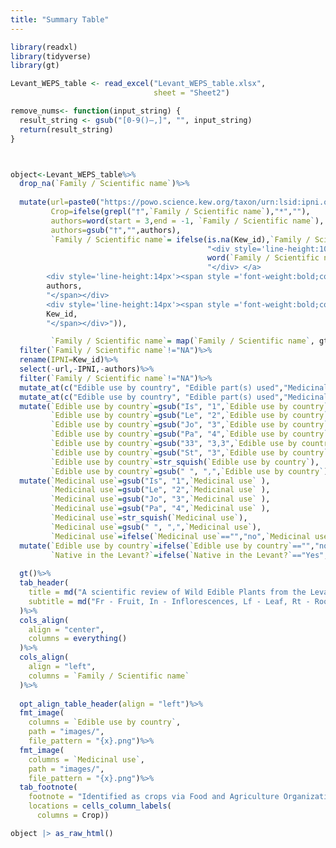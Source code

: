 ```yaml
---
title: "Summary Table"
---
```


```r
library(readxl)
library(tidyverse)
library(gt)

Levant_WEPS_table <- read_excel("Levant_WEPS_table.xlsx", 
                                sheet = "Sheet2")

remove_nums<- function(input_string) {
  result_string <- gsub("[0-9()–,]", "", input_string)
  return(result_string)
}



object<-Levant_WEPS_table%>%
  drop_na(`Family / Scientific name`)%>%
  
  mutate(url=paste0("https://powo.science.kew.org/taxon/urn:lsid:ipni.org:names:",Kew_id),
         Crop=ifelse(grepl("†",`Family / Scientific name`),"*",""),
         authors=word(start = 3,end = -1, `Family / Scientific name`),
         authors=gsub("†","",authors),
         `Family / Scientific name`= ifelse(is.na(Kew_id),`Family / Scientific name`, paste0('<a href="http://google.com">',
                                            "<div style='line-height:10px'><span style='font-style:italic;font-size:14px'>",
                                            word(`Family / Scientific name`, 1,2,sep=" ") ,
                                            "</div> </a>
        <div style='line-height:14px'><span style ='font-weight:bold;color:black;font-size:10px'>",
        authors,
        "</span></div>
        <div style='line-height:14px'><span style ='font-weight:bold;color:grey;font-size:10px'> IPNI: ",
        Kew_id,
        "</span></div>")),

         `Family / Scientific name`= map(`Family / Scientific name`, gt::html))%>%
  filter(`Family / Scientific name`!="NA")%>%
  rename(IPNI=Kew_id)%>%
  select(-url,-IPNI,-authors)%>%
  filter(`Family / Scientific name`!="NA")%>%
  mutate_at(c("Edible use by country", "Edible part(s) used","Medicinal use","EcBot categories","Native in the Levant?"), ~replace_na(.,""))%>%
  mutate_at(c("Edible use by country", "Edible part(s) used","Medicinal use"),remove_nums)%>% 
  mutate(`Edible use by country`=gsub("Is", "1",`Edible use by country` ),
         `Edible use by country`=gsub("Le", "2",`Edible use by country` ),
         `Edible use by country`=gsub("Jo", "3",`Edible use by country` ),
         `Edible use by country`=gsub("Pa", "4",`Edible use by country` ),
         `Edible use by country`=gsub("33", "3,3",`Edible use by country` ),
         `Edible use by country`=gsub("St", "3",`Edible use by country` ),
         `Edible use by country`=str_squish(`Edible use by country`),
         `Edible use by country`=gsub(" ", ",",`Edible use by country`))%>%
  mutate(`Medicinal use`=gsub("Is", "1",`Medicinal use` ),
         `Medicinal use`=gsub("Le", "2",`Medicinal use` ),
         `Medicinal use`=gsub("Jo", "3",`Medicinal use` ),
         `Medicinal use`=gsub("Pa", "4",`Medicinal use` ),
         `Medicinal use`=str_squish(`Medicinal use`),
         `Medicinal use`=gsub(" ", ",",`Medicinal use`),
         `Medicinal use`=ifelse(`Medicinal use`=="","no",`Medicinal use`))%>%
  mutate(`Edible use by country`=ifelse(`Edible use by country`=="","no",`Edible use by country`),
         `Native in the Levant?`=ifelse(`Native in the Levant?`=="Yes","Yes",""))%>%
  
  gt()%>%
  tab_header(
    title = md("A scientific review of Wild Edible Plants from the Levant - Summary Table"),
    subtitle = md("Fr - Fruit, In - Inflorescences, Lf - Leaf, Rt - Root, Sd - Seed, St - Stems, Wp - Whole plant || F - Food, FA - Food additive, M - Medicinal <br><br> Suggested citation: Gómez Barreiro, P., Coleshill, D., Abulaila, K.,; Howes, Howes, M.J.R., Hani, N., Ulian, T. (2023). A scientific review of Wild Edible Plants from the Levant. figshare. Dataset. https://doi.org/10.6084/m9.figshare.24101223.v1")
  )%>%
  cols_align(
    align = "center",
    columns = everything()
  )%>%
  cols_align(
    align = "left",
    columns = `Family / Scientific name`
  )%>%
  
  opt_align_table_header(align = "left")%>%
  fmt_image(
    columns = `Edible use by country`,
    path = "images/",
    file_pattern = "{x}.png")%>%
  fmt_image(
    columns = `Medicinal use`,
    path = "images/",
    file_pattern = "{x}.png")%>%
  tab_footnote(
    footnote = "Identified as crops via Food and Agriculture Organization's crop list (FAO, 2015)",
    locations = cells_column_labels(
      columns = Crop))
```

```r
object |> as_raw_html()
```
